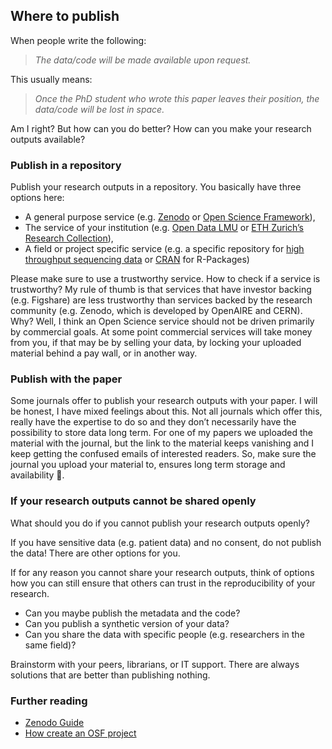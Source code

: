 ## Where to publish

When people write the following:

> *The data/code will be made available upon request.*

This usually means:

> *Once the PhD student who wrote this paper leaves their position, the
> data/code will be lost in space.*

Am I right? But how can you do better? How can you make your research outputs
available?

### Publish in a repository

Publish your research outputs in a repository. You basically have three
options here:

-   A general purpose service (e.g. [Zenodo](https://zenodo.org/) or
    [Open Science Framework](https://osf.io/)),
-   The service of your institution (e.g. [Open Data
    LMU](https://data.ub.uni-muenchen.de/) or [ETH Zurich's Research
    Collection](https://www.research-collection.ethz.ch/?locale-attribute=en)),
-   A field or project specific service (e.g. a specific repository for
    [high throughput sequencing data](https://www.ncbi.nlm.nih.gov/sra)
    or [CRAN](https://cran.r-project.org/) for R-Packages)

Please make sure to use a trustworthy service. How to check if a service
is trustworthy? My rule of thumb is that services that have investor
backing (e.g. Figshare) are less trustworthy than services backed by the
research community (e.g. Zenodo, which is developed by OpenAIRE and
CERN). Why? Well, I think an Open Science service should not be driven
primarily by commercial goals. At some point commercial services will
take money from you, if that may be by selling your data, by locking
your uploaded material behind a pay wall, or in another way.

### Publish with the paper

Some journals offer to publish your research outputs with your paper. I
will be honest, I have mixed feelings about this. Not all journals which
offer this, really have the expertise to do so and they don't
necessarily have the possibility to store data long term. For one of my
papers we uploaded the material with the journal, but the link to the
material keeps vanishing and I keep getting the confused emails of
interested readers. So, make sure the journal you upload your material
to, ensures long term storage and availability 🧐.

### If your research outputs cannot be shared openly

What should you do if you cannot publish your research outputs openly?

If you have sensitive data (e.g. patient data) and no consent, do not publish the data! There
are other options for you.

If for any reason you cannot share your research outputs, think of
options how you can still ensure that others can trust in the
reproducibility of your research.

- Can you maybe publish the metadata and the code? 
- Can you publish a synthetic version of your data? 
- Can you share the data with specific people (e.g. researchers in the same field)? 

Brainstorm with your peers, librarians, or IT support. There
are always solutions that are better than publishing nothing.


### Further reading

-   [Zenodo Guide](https://www.openaire.eu/zenodo-guide)
-   [How create an OSF
    project](https://help.osf.io/article/252-create-a-project)




